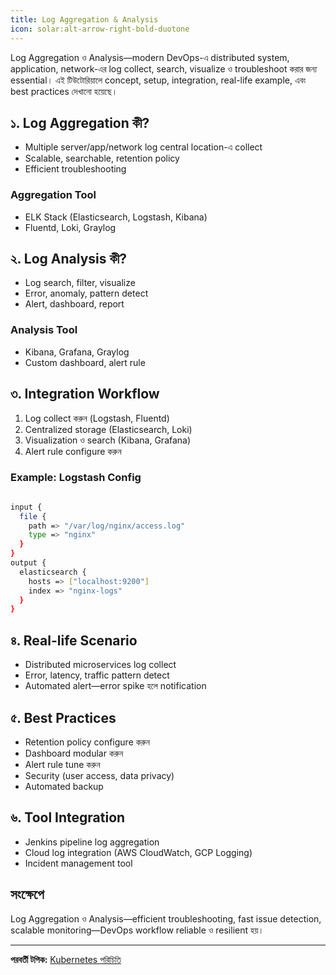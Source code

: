 ```yaml
---
title: Log Aggregation & Analysis
icon: solar:alt-arrow-right-bold-duotone
---
```


Log Aggregation ও Analysis—modern DevOps-এ distributed system, application, network-এর log collect, search, visualize ও troubleshoot করার জন্য essential। এই টিউটোরিয়ালে concept, setup, integration, real-life example, এবং best practices দেখানো হয়েছে।

## ১. Log Aggregation কী?
- Multiple server/app/network log central location-এ collect
- Scalable, searchable, retention policy
- Efficient troubleshooting

### Aggregation Tool
- ELK Stack (Elasticsearch, Logstash, Kibana)
- Fluentd, Loki, Graylog

## ২. Log Analysis কী?
- Log search, filter, visualize
- Error, anomaly, pattern detect
- Alert, dashboard, report

### Analysis Tool
- Kibana, Grafana, Graylog
- Custom dashboard, alert rule

## ৩. Integration Workflow
1. Log collect করুন (Logstash, Fluentd)
2. Centralized storage (Elasticsearch, Loki)
3. Visualization ও search (Kibana, Grafana)
4. Alert rule configure করুন

### Example: Logstash Config
```bash

input {
  file {
    path => "/var/log/nginx/access.log"
    type => "nginx"
  }
}
output {
  elasticsearch {
    hosts => ["localhost:9200"]
    index => "nginx-logs"
  }
}

```

## ৪. Real-life Scenario
- Distributed microservices log collect
- Error, latency, traffic pattern detect
- Automated alert—error spike হলে notification

## ৫. Best Practices
- Retention policy configure করুন
- Dashboard modular করুন
- Alert rule tune করুন
- Security (user access, data privacy)
- Automated backup

## ৬. Tool Integration
- Jenkins pipeline log aggregation
- Cloud log integration (AWS CloudWatch, GCP Logging)
- Incident management tool

## সংক্ষেপে
Log Aggregation ও Analysis—efficient troubleshooting, fast issue detection, scalable monitoring—DevOps workflow reliable ও resilient হয়।

---

**পরবর্তী টপিক:** [Kubernetes পরিচিতি](/dev-ops/kubernetes-intro)
